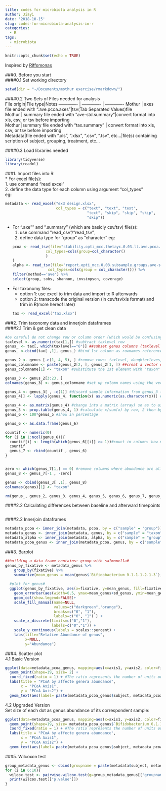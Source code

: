 ```yaml
---
title: codes for microbiota analysis in R
author: Jiayi
date: '2018-10-15'
slug: codes-for-microbiota-analysis-in-r
categories:
  - R
tags:
  - microbiota
---
```


```r
knitr::opts_chunk$set(echo = TRUE)
```

Inspired by [Riffomonas](http://www.riffomonas.org)

###0. Before you start  
####0.1 Set working directory  
```r
setwd(dir = "~/Documents/mothur exercise/rmarkdown/")
```

####0.2 Two Sets of Files needed for analysis  
File origin|File type|Notes
------------- | ------------- | ------------- 
Mothur | axes file ended with ".ave.pcoa.axes"|tsv(Tab Separated Values)file  
Mothur | summary file ended with "ave-std.summary"|convert format into xls, csv, or tsv before importing    
Mothur |summary file ended with "tax.summary" | convert format into xls, csv, or tsv before importing  
Metadata|file ended with ".xls", ".xlsx", ".csv", ".tsv", etc...|file(s) containing scription of subject, grouping, treatment, etc...  
  
####0.3 Load libraries needed
```r
library(tidyverse)
library(readxl)
```
  
###1. Import files into R  
* For excel file(s):  
  1. use command "read excel"  
  2. define the data type for each column using argument "col_types"  
eg: 
```r
metadata <- read_excel("ex3 design.xlsx", 
                       col_types = c("text", "text", "text", 
                                     "text", "skip", "skip", "skip", 
                                     "skip"))
```
* For ".axe"" and ".summary" (which are basicly csv/tsv) file(s):  
  1. use command "read_csv"/"read_tsv",  
  2. define data type for "group" as "character"
eg:
```r
pcoa <- read_tsv(file="stability.opti_mcc.thetayc.0.03.lt.ave.pcoa.axes",
                 col_types=cols(group=col_character()
                 )
)
alpha <- read_tsv(file="report.opti_mcc.0.03.subsample.groups.ave-std.summary",
                  col_types=cols(group = col_character())) %>%
  filter(method=='ave') %>%
  select(group, sobs, shannon, invsimpson, coverage)
```
* For taxonomy files:   
    + option 1: use excel to trim data and import to R afterwards
    + option 2: transcode the original version (in csv/tsv/xls format) and trim in R(more hereof later)
```r
tax <- read_excel("tax.xlsx")
```

###2. Trim taxonomy data and innerjoin dataframes  
####2.1 Trim & get clean data
```r
#be careful do not change row or column order (which would be confusing after innerjoin with metadata framse)
taxlevel <- as.numeric(tax[1,]) #subtract taxlevel row
genus_ <- tax[, which(taxlevel=="6")] ##subset genus columns (taxlevel = 6)
genus_ <-cbind(tax[ ,1], genus_) #bind 1st column as rownames reference

genus_2 <- genus_[-c(1, 4, 5), ] #remove rows: taxlevel, daughterleves, total
genus_colomname <- paste(genus_2[2, ], genus_2[1, ]) ##creat a vector containing column names, use paste function to concatenate both genus name and rank ID
genus_colomname[1] <- "taxon" #substitute the 1st element with "taxon" ==> 1st column name will subsequently be "taxon" instead of previous pasted version. 

genus_3 <- genus_2[3:23, ]
colnames(genus_3) <- genus_colomname #set up colomn names using the vector "genus_colomname"" generated before??????

genus_4 <- genus_3[ , -c(1)] #discard sample information from genus_3 (important: do not reorder rows/columns)
genus_4[] <- lapply(genus_4, function(x) as.numeric(as.character(x))) #change type into ???numeric???

genus_4 <- as.matrix(genus_4) #change into a matrix (array) so as to use "prop.table" function afterwards
genus_5 <- prop.table(genus_4, 1) #calculate x/sum(x) by row, 2 then by column
genus_6 <- 100*genus_5 #show in percentage

genus_6 <- as.data.frame(genus_6)

countif <- numeric(0)
for (i in 1:ncol(genus_6)){
  countif[i] <- length(which(genus_6[[i]] >= 1))#count in column: how many cells >= 1 -->return with boolean-->sum up
  countif
  genus_7 <- rbind(countif , genus_6)
}


zero <- which(genus_7[1,] == 0) #remove columns where abundance are all <1
genus_8 <- genus_7[-1 , -zero]

genus <- cbind(genus_3[ ,1], genus_8)
colnames(genus)[1] <- "taxon"

rm(genus_, genus_2, genus_3, genus_4, genus_5, genus_6, genus_7, genus_8, tax, countif, genus_colomname, genusname, i, taxlevel, zero) #remove proc files (which are unnecessary for subsequent analysis)
```
  
####2.2 Calculating differences between baseline and afterward timepoints 
```r

```
  
  
####2.2 Innerjoin dataframes  
```r
metadata_pcoa <- inner_join(metadata, pcoa, by = c("sample" = "group")) 
metadata_genus <- inner_join(metadata, genus, by = c("sample" = "taxon"))
metadata_alpha <- inner_join(metadata, alpha, by = c("sample" = "group"))
metadata_pcoa_genus <- inner_join(metadata_pcoa, genus, by = c("sample" = "taxon"))
```

###3. Barplot  
```r
##building a data frame contains: group with salmonella#
genus_by_fixative <- metadata_genus %>%
    group_by(fixative) %>%
    summarize(mean_genus = mean(genus$`Bifidobacterium 0.1.1.1.2.1.3`), sd_genus = sd(genus$`Bifidobacterium 0.1.1.1.2.1.3`))
  
  #plot for genus#
  ggplot(genus_by_fixative, aes(x=fixative, y=mean_genus, fill=fixative)) +
    geom_errorbar(aes(width=0.5, ymax=mean_genus+sd_genus, ymin=mean_genus-0.1*mean_genus)) +
    geom_col(show.legend=FALSE)+
    scale_fill_manual(name=NULL, 
                      values=c("darkgreen","orange"),
                      breaks=c("0", "1"),
                      labels=c("0", "1") ) + 
    scale_x_discrete(limits=c("0","1"),
                     labels=c("0","1")) +
    scale_y_continuous(labels = scales::percent) +
    labs(title="Relative Abundance of genus",
         x=NULL,
         y="Abundance")
```
  
###4. Scatter plot  
4.1 Basic Version  
```r
ggplot(data=metadata_pcoa_genus, mapping=aes(x=axis1, y=axis2, color=fixative, label=`time days`)) +
  geom_point(shape=19, size= 2) + 
  coord_fixed(ratio = 1) + #The ratio represents the number of units on the y-axis equivalent to one unit on the x-axis.
  labs(title = "PCoA by affecte genera abundance", 
       x = "PCoA Axis1", 
       y = "PCoA Axis2") +
  geom_text(aes(label= paste(metadata_pcoa_genus$subject, metadata_pcoa_genus$`time days`, metadata_pcoa_genus$fixative, sep = "/")),hjust=0, vjust=-0)
```  
  
4.2 Upgraded Version  
Set size of each dot as genus abundance of its correspondent sample: 
```r
ggplot(data=metadata_pcoa_genus, mapping=aes(x=axis1, y=axis2, color=fixative, label=`time days`)) +
  geom_point(shape=19, size= metadata_pcoa_genus$`Bifidobacterium 0.1.1.1.2.1.3`) + 
  coord_fixed(ratio = 1) + #The ratio represents the number of units on the y-axis equivalent to one unit on the x-axis.
  labs(title = "PCoA by affecte genera abundance", 
       x = "PCoA Axis1", 
       y = "PCoA Axis2") +
  geom_text(aes(label= paste(metadata_pcoa_genus$subject, metadata_pcoa_genus$`time days`, metadata_pcoa_genus$fixative, sep = "/")),hjust=0, vjust=0)
``` 


###5. Wilcoxon test
```r
group_metadata_genus <- cbind(groupname = paste(metadata$subject, metadata$fixative, sep = ""), metadata_genus)
for (i in 6:10){
  wilcox.test <- pairwise.wilcox.test(g=group_metadata_genus[["groupname"]], x=group_metadata_genus[[i]], p.adjust.method="BH")
  print(wilcox.test[["p.value"]])
}

```

